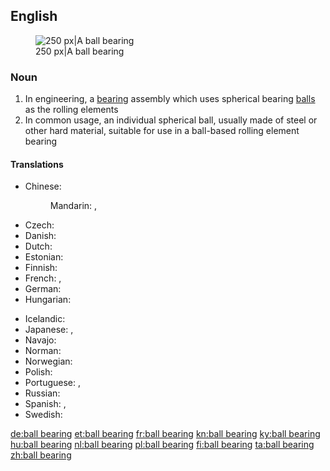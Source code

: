 ==English==
{{wikipedia}}
[[Image:Four-point-contact-bearing din628 type-qj 180-ex.png|thumb|right|250 px|A ball bearing]]

===Noun===
{{en-noun}}

# In engineering, a [[bearing]] assembly which uses spherical bearing [[ball]]s as the rolling elements
# In common usage, an individual spherical ball, usually made of steel or other hard material, suitable for use in a ball-based rolling element bearing

====Translations====
{{trans-top|bearing assembly with spherical balls}}
* Chinese:
*: Mandarin: {{t+|cmn|滾珠軸承|sc=Hani}}, {{t|cmn|滚珠轴承|tr=gǔnzhū zhóuchéng|sc=Hani}}
* Czech: {{t|cs|kuličkové ložisko|n}}
* Danish: {{t|da|kugleleje}}
* Dutch: {{t+|nl|kogellager|n}}
* Estonian: {{t|et|kuullaager}}
* Finnish: {{t+|fi|kuulalaakeri}}
* French: {{t|fr|roulement mécanique|m}}, {{t+|fr|roulement à billes|m}}
* German: {{t+|de|Kugellager|n}}
* Hungarian: {{t+|hu|golyóscsapágy}}
{{trans-mid}}
* Icelandic: {{t|is|kúlulega|f}}
* Japanese: {{t|ja|玉軸受|tr=たまじくうけ, tamajikuuke|sc=Jpan}}, {{t|ja|ボールベアリング|tr=bōrubearingu|sc=Jpan}}
* Navajo: {{t|nv|béésh máazo}}
* Norman: {{t|nrf|rouôl'lie à balles|f}} {{qualifier|Jersey}}
* Norwegian: {{t|no|julelager}}
* Polish: {{t|pl|łożysko kulkowe|n}}
* Portuguese: {{t|pt|rolamento|m}}, {{t|pt|rolimã|m}}
* Russian: {{t+|ru|шарикоподши́пник|m}}
* Spanish: {{t+|es|cojinete|m}}, {{t|es|rodamiento|m}}
* Swedish: {{t|sv|kullager}}
{{trans-bottom}}

[[de:ball bearing]]
[[et:ball bearing]]
[[fr:ball bearing]]
[[kn:ball bearing]]
[[ky:ball bearing]]
[[hu:ball bearing]]
[[nl:ball bearing]]
[[pl:ball bearing]]
[[fi:ball bearing]]
[[ta:ball bearing]]
[[zh:ball bearing]]